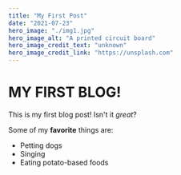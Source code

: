 ```yaml
---
title: "My First Post"
date: "2021-07-23"
hero_image: "./img1.jpg"
hero_image_alt: "A printed circuit board"
hero_image_credit_text: "unknown"
hero_image_credit_link: "https://unsplash.com"
---
```


# MY FIRST BLOG!

This is my first blog post! Isn't it *great*?

Some of my **favorite** things are:

* Petting dogs
* Singing
* Eating potato-based foods